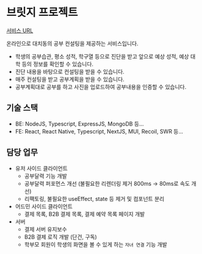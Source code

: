 # 브릿지 프로젝트

[서비스 URL](https://briiidgeproject.com)

온라인으로 대치동의 공부 컨설팅을 제공하는 서비스입니다.

- 학생의 공부습관, 평소 성적, 학구열 등으로 진단을 받고 앞으로 예상 성적, 예상 대학 등의 정보를 확인할 수 있습니다.
- 진단 내용을 바탕으로 컨설팅을 받을 수 있습니다.
- 매주 컨설팅을 받고 공부계획을 받을 수 있습니다.
- 공부계획대로 공부를 하고 사진을 업로드하여 공부내용을 인증할 수 있습니다.

## 기술 스택

- BE: NodeJS, Typescript, ExpressJS, MongoDB 등…
- FE: React, React Native, Typescript, NextJS, MUI, Recoil, SWR 등…

## 담당 업무

- 유저 사이드 클라이언트
  - 공부달력 기능 개발
  - 공부달력 퍼포먼스 개선 (불필요한 리렌더링 제거 800ms → 80ms로 속도 개선)
  - 리팩토링, 불필요한 useEffect, state 등 제거 및 컴포넌트 분리
- 어드민 사이드 클라이언트
  - 결제 목록, B2B 결제 목록, 결제 예약 목록 페이지 개발
- 서버
  - 결제 서버 유지보수
  - B2B 결제 로직 개발 (단건, 구독)
  - 학부모 회원이 학생의 화면을 볼 수 있게 하는 `자녀 연결` 기능 개발
